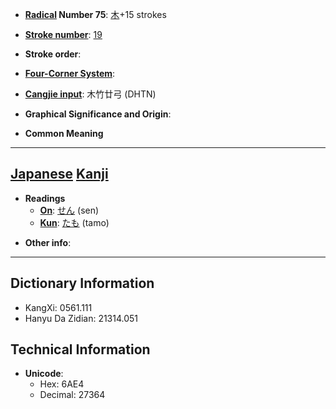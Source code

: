* '''[[Wiktionary:Chinese radical index| Radical]] Number 75''': [[Wiktionary:Chinese radical index 木|木]]+15 strokes

* '''[[Wiktionary:Chinese total strokes index|Stroke number]]''': [[Wiktionary:Chinese total strokes index 19|19]]

* '''Stroke order''': 

* '''[[Wiktionary:Chinese four corner index|Four-Corner System]]''': 

* '''[[Wiktionary:Chinese Cangjie index|Cangjie input]]''': 木竹廿弓 (DHTN)

* '''Graphical Significance and Origin''': 

* '''Common Meaning'''

----

== [[Japanese]] [[Kanji]] ==

* '''Readings'''
** '''[[On]]''': [[せん]] (sen)
** '''[[Kun]]''': [[たも]] (tamo)

* '''Other info''':  

----

== Dictionary Information ==

* KangXi: 0561.111
* Hanyu Da Zidian: 21314.051

== Technical Information ==

* '''Unicode''':
** Hex: 6AE4
** Decimal: 27364